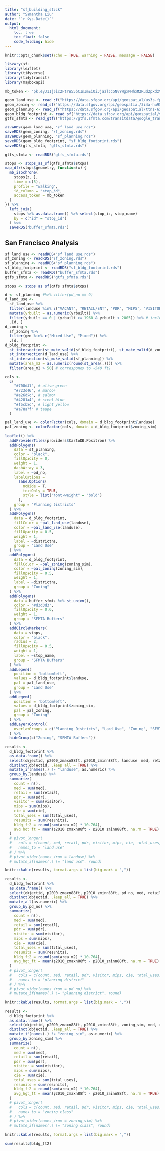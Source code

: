 ```yaml
---
title: "sf_building_stock"
author: "Samantha Liu"
date: "`r Sys.Date()`"
output: 
  html_document:
    toc: true
    toc_float: false
    code_folding: hide
---
```


```r
knitr::opts_chunk$set(echo = TRUE, warning = FALSE, message = FALSE)

library(sf)
library(leaflet)
library(tidyverse)
library(tidytransit)
library(mapboxapi)

mb_token <- "pk.eyJ1Ijoic2FtYW55bCIsImEiOiJjazlocGNvYWgxMHhxM2Rud2pxdzVnMnp2In0.D_j3K9tXiEddHH-8UUkeZQ"
```

```r
geom_land_use <- read_sf("https://data.sfgov.org/api/geospatial/us3s-fp9q?method=export&format=GeoJSON")
geom_zoning <- read_sf("https://data.sfgov.org/api/geospatial/3i4a-hu95?method=export&format=GeoJSON")
geom_planning <- read_sf("https://data.sfgov.org/api/geospatial/ttns-6zj3?method=export&format=GeoJSON")
geom_bldg_footprint <- read_sf("https://data.sfgov.org/api/geospatial/ynuv-fyni?method=export&format=GeoJSON")
gtfs_sfmta <- read_gtfs("https://gtfs.sfmta.com/transitdata/google_transit.zip")

saveRDS(geom_land_use, "sf_land_use.rds")
saveRDS(geom_zoning, "sf_zoning.rds")
saveRDS(geom_planning, "sf_planning.rds")
saveRDS(geom_bldg_footprint, "sf_bldg_footprint.rds")
saveRDS(gtfs_sfmta, "gtfs_sfmta.rds")
```

```r
gtfs_sfmta <- readRDS("gtfs_sfmta.rds")

stops <- stops_as_sf(gtfs_sfmta$stops)
map_dfr(stops$geometry, function(x) {
  mb_isochrone(
    stops[x, ], 
    time = c(5), 
    profile = "walking", 
    id_column = "stop_id",
    access_token = mb_token
  )
}) %>% 
  left_join(
    stops %>% as.data.frame() %>% select(stop_id, stop_name), 
    by = c("id" = "stop_id")
  ) %>% 
  saveRDS("buffer_sfmta.rds")
```

## San Francisco Analysis
```r
sf_land_use <- readRDS("sf_land_use.rds")
sf_zoning <- readRDS("sf_zoning.rds")
sf_planning <- readRDS("sf_planning.rds")
sf_bldg_footprint <- readRDS("sf_bldg_footprint.rds")
buffer_sfmta <- readRDS("buffer_sfmta.rds")
gtfs_sfmta <- readRDS("gtfs_sfmta.rds")

stops <- stops_as_sf(gtfs_sfmta$stops)

d <- sf_planning #%>% filter(pd_no == 9)
d_land_use <- 
  sf_land_use %>% 
  filter(landuse %in% c("VACANT", "RETAIL/ENT", "PDR", "MIPS", "VISITOR", "MIXED")) %>% 
  mutate(yrbuilt = as.numeric(yrbuilt)) %>% 
  filter(yrbuilt == 0 | (yrbuilt >= 1960 & yrbuilt < 2005)) %>% # including unknown data
  .[d, ]
d_zoning <- 
  sf_zoning %>% 
  filter(gen %in% c("Mixed Use", "Mixed")) %>% 
  .[d, ]
d_bldg_footprint <- 
  st_intersection(st_make_valid(sf_bldg_footprint), st_make_valid(d_zoning)) %>% 
  st_intersection(d_land_use) %>% 
  st_intersection(st_make_valid(sf_planning)) %>% 
  mutate(area_m2 = as.numeric(round(st_area(.)))) %>% 
  filter(area_m2 > 50) # corresponds to ~540 ft2
```

```r
cols <- 
  c(
    "#708d81", # olive green
    "#723d46", # maroon
    "#e26d5c", # salmon
    "#4281a4", # steel blue
    "#f5cb5c", # light yellow
    "#a78a7f" # taupe
  )

pal_land_use <- colorFactor(cols, domain = d_bldg_footprint$landuse)
pal_zoning <- colorFactor(cols, domain = d_bldg_footprint$zoning_sim)
```

```r
leaflet() %>% 
  addProviderTiles(providers$CartoDB.Positron) %>%
  addPolygons(
    data = sf_planning,
    color = "black",
    fillOpacity = 0,
    weight = 1,
    dashArray = 3,
    label = ~pd_no,
    labelOptions = 
      labelOptions(
        noHide = T, 
        textOnly = TRUE, 
        style = list("font-weight" = "bold")
      ),
    group = "Planning Districts"
  ) %>%
  addPolygons(
    data = d_bldg_footprint,
    fillColor = ~pal_land_use(landuse),
    color = ~pal_land_use(landuse),
    fillOpacity = 0.5,
    weight = 1,
    label = ~districtna,
    group = "Land Use"
  ) %>%
  addPolygons(
    data = d_bldg_footprint,
    fillColor = ~pal_zoning(zoning_sim),
    color = ~pal_zoning(zoning_sim),
    fillOpacity = 0.5,
    weight = 1,
    label = ~districtna,
    group = "Zoning"
  ) %>%
  addPolygons(
    data = buffer_sfmta %>% st_union(),
    color = "#d3d3d3",
    fillOpacity = 0.6,
    weight = 1,
    group = "SFMTA Buffers"
  ) %>%
  addCircleMarkers(
    data = stops,
    color = "black",
    radius = 2,
    fillOpacity = 0.5,
    weight = 1,
    label = ~stop_name,
    group = "SFMTA Buffers"
  ) %>%
  addLegend(
    position = 'bottomleft',
    values = d_bldg_footprint$landuse,
    pal = pal_land_use,
    group = "Land Use"
  ) %>%
  addLegend(
    position = 'bottomleft',
    values = d_bldg_footprint$zoning_sim,
    pal = pal_zoning,
    group = "Zoning"
  ) %>%
  addLayersControl(
    overlayGroups = c("Planning Districts", "Land Use", "Zoning", "SFMTA Buffers")
  ) %>% 
  hideGroup(c("Zoning", "SFMTA Buffers"))

```

```r
results <- 
  d_bldg_footprint %>% 
  as.data.frame() %>% 
  select(objectid, p2010_zmaxn88ft, p2010_zminn88ft, landuse, med, retail, pdr, visitor, mips, cie, total_uses, resunits, area_m2) %>% 
  distinct(objectid, .keep_all = TRUE) %>% 
  mutate_if(names(.) != "landuse", as.numeric) %>% 
  group_by(landuse) %>% 
  summarize(
    count = n(),
    med = sum(med),
    retail = sum(retail),
    pdr = sum(pdr),
    visitor = sum(visitor),
    mips = sum(mips),
    cie = sum(cie),
    total_uses = sum(total_uses),
    resunits = sum(resunits),
    bldg_ft2 = round(sum(area_m2) * 10.764),
    avg_hgt_ft = mean(p2010_zmaxn88ft - p2010_zminn88ft, na.rm = TRUE)
  ) 
  # pivot_longer(
  #   cols = c(count, med, retail, pdr, visitor, mips, cie, total_uses, resunits, bldgsqft, shape_area, avg_hgt_ft),
  #   names_to = "land use"
  # ) %>% 
  # pivot_wider(names_from = landuse) %>% 
  # mutate_if(names(.) != "land use", round)

knitr::kable(results, format.args = list(big.mark = ","))
```
```r
results <- 
  d_bldg_footprint %>% 
  as.data.frame() %>% 
  select(objectid, p2010_zmaxn88ft, p2010_zminn88ft, pd_no, med, retail, pdr, visitor, mips, cie, total_uses, resunits, area_m2) %>% 
  distinct(objectid, .keep_all = TRUE) %>% 
  mutate_all(as.numeric) %>% 
  group_by(pd_no) %>% 
  summarize(
    count = n(),
    med = sum(med),
    retail = sum(retail),
    pdr = sum(pdr),
    visitor = sum(visitor),
    mips = sum(mips),
    cie = sum(cie),
    total_uses = sum(total_uses),
    resunits = sum(resunits),
    bldg_ft2 = round(sum(area_m2) * 10.764),
    avg_hgt_ft = mean(p2010_zmaxn88ft - p2010_zminn88ft, na.rm = TRUE)
  ) 
  # pivot_longer(
  #   cols = c(count, med, retail, pdr, visitor, mips, cie, total_uses, resunits, bldgsqft, shape_area, avg_hgt_ft),
  #   names_to = "planning district"
  # ) %>% 
  # pivot_wider(names_from = pd_no) %>% 
  # mutate_if(names(.) != "planning district", round)

knitr::kable(results, format.args = list(big.mark = ","))
```

```r
results <- 
  d_bldg_footprint %>% 
  as.data.frame() %>% 
  select(objectid, p2010_zmaxn88ft, p2010_zminn88ft, zoning_sim, med, retail, pdr, visitor, mips, cie, total_uses, resunits, area_m2) %>% 
  distinct(objectid, .keep_all = TRUE) %>% 
  mutate_if(names(.) != "zoning_sim", as.numeric) %>% 
  group_by(zoning_sim) %>% 
  summarize(
    count = n(),
    med = sum(med),
    retail = sum(retail),
    pdr = sum(pdr),
    visitor = sum(visitor),
    mips = sum(mips),
    cie = sum(cie),
    total_uses = sum(total_uses),
    resunits = sum(resunits),
    bldg_ft2 = round(sum(area_m2) * 10.764),
    avg_hgt_ft = mean(p2010_zmaxn88ft - p2010_zminn88ft, na.rm = TRUE)
  )  
  # pivot_longer(
  #   cols = c(count, med, retail, pdr, visitor, mips, cie, total_uses, resunits, bldgsqft, shape_area, avg_hgt_ft),
  #   names_to = "zoning class"
  # ) %>% 
  # pivot_wider(names_from = zoning_sim) %>% 
  # mutate_if(names(.) != "zoning class", round)

knitr::kable(results, format.args = list(big.mark = ","))
```
```r
sum(results$bldg_ft2)
```

